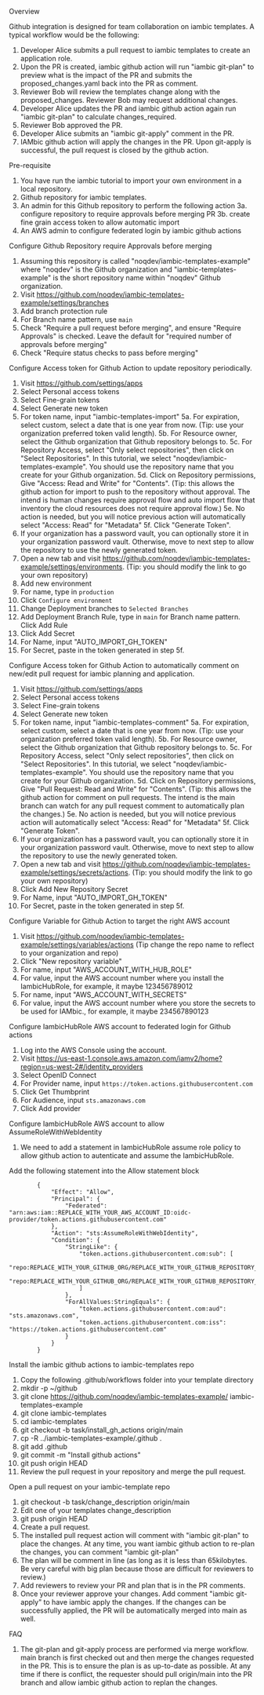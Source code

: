 Overview

Github integration is designed for team collaboration on iambic templates. A typical workflow would be the following:

1. Developer Alice submits a pull request to iambic templates to create an application role.
2. Upon the PR is created, iambic github action will run "iambic git-plan" to preview what is the impact of the PR and submits the proposed_changes.yaml back into the PR as comment.
3. Reviewer Bob will review the templates change along with the proposed_changes. Reviewer Bob may request additional changes.
4. Developer Alice updates the PR and iambic github action again run "iambic git-plan" to calculate changes_required.
5. Reviewer Bob approved the PR.
6. Developer Alice submits an  "iambic git-apply" comment in the PR.
7. IAMbic github action will apply the changes in the PR. Upon git-apply is successful, the pull request is closed by the github action.

Pre-requisite

1. You have run the iambic tutorial to import your own environment in a local repository.
2. Github repository for iambic templates.
3. An admin for this Github repository to perform the following action
3a. configure repository to require approvals before merging PR
3b. create fine grain access token to allow automatic import
4. An AWS admin to configure federated login by iambic github actions

Configure Github Repository require Approvals before merging

1. Assuming this repository is called "noqdev/iambic-templates-example" where "noqdev" is the Github organization and "iambic-templates-example" is the short repository name within "noqdev" Github organization.
2. Visit https://github.com/noqdev/iambic-templates-example/settings/branches
3. Add branch protection rule
4. For Branch name pattern, use `main`
5. Check "Require a pull request before merging", and ensure "Require Approvals" is checked. Leave the default for "required number of approvals before merging"
6. Check "Require status checks to pass before merging"

Configure Access token for Github Action to update repository periodically.

1. Visit https://github.com/settings/apps
2. Select Personal access tokens
3. Select Fine-grain tokens
4. Select Generate new token
5. For token name, input "iambic-templates-import"
5a. For expiration, select custom, select a date that is one year from now. (Tip: use your organization preferred token valid length).
5b. For Resource owner, select the Github organization that Github repository belongs to.
5c. For Repository Access, select "Only select repositories", then click on "Select Repositories". In this tutorial, we select "noqdev/iambic-templates-example". You should use the repository name that you create for your Github organization.
5d. Click on Repository permissions, Give "Access: Read and Write" for "Contents". (Tip: this allows the github action for import to push to the repository without approval. The intend is human changes require approval flow and auto import flow that inventory the cloud resources does not require approval flow.)
5e. No action is needed, but you will notice previous action will automatically select "Access: Read" for "Metadata"
5f. Click "Generate Token".
6. If your organization has a password vault, you can optionally store it in your organization password vault. Otherwise, move to next step to allow the repository to use the newly generated token.
7. Open a new tab and visit https://github.com/noqdev/iambic-templates-example/settings/environments. (Tip: you should modify the link to go your own repository)
8. Add new environment
9. For name, type in `production`
10. Click `Configure environment`
11. Change Deployment branches to `Selected Branches`
12. Add Deployment Branch Rule, type in `main` for Branch name pattern. Click Add Rule
13. Click Add Secret
14. For Name, input "AUTO_IMPORT_GH_TOKEN"
15. For Secret, paste in the token generated in step 5f.

Configure Access token for Github Action to automatically comment on new/edit pull request for iambic planning and application.

1. Visit https://github.com/settings/apps
2. Select Personal access tokens
3. Select Fine-grain tokens
4. Select Generate new token
5. For token name, input "iambic-templates-comment"
5a. For expiration, select custom, select a date that is one year from now. (Tip: use your organization preferred token valid length).
5b. For Resource owner, select the Github organization that Github repository belongs to.
5c. For Repository Access, select "Only select repositories", then click on "Select Repositories". In this tutorial, we select "noqdev/iambic-templates-example". You should use the repository name that you create for your Github organization.
5d. Click on Repository permissions, Give "Pull Request: Read and Write" for "Contents". (Tip: this allows the github action for comment on pull requests. The intend is the main branch can watch for any pull request comment to automatically plan the changes.)
5e. No action is needed, but you will notice previous action will automatically select "Access: Read" for "Metadata"
5f. Click "Generate Token".
6. If your organization has a password vault, you can optionally store it in your organization password vault. Otherwise, move to next step to allow the repository to use the newly generated token.
7. Open a new tab and visit https://github.com/noqdev/iambic-templates-example/settings/secrets/actions. (Tip: you should modify the link to go your own repository)
8. Click Add New Repository Secret
9. For Name, input "AUTO_IMPORT_GH_TOKEN"
10. For Secret, paste in the token generated in step 5f.

Configure Variable for Github Action to target the right AWS account

1. Visit https://github.com/noqdev/iambic-templates-example/settings/variables/actions (Tip change the repo name to reflect to your organization and repo)
2. Click "New repository variable"
3. For name, input "AWS_ACCOUNT_WITH_HUB_ROLE"
4. For value, input the AWS account number where you install the IambicHubRole, for example, it maybe 123456789012
5. For name, input "AWS_ACCOUNT_WITH_SECRETS"
6. For value, input the AWS account number where you store the secrets to be used for IAMbic., for example, it maybe 234567890123

Configure IambicHubRole AWS account to federated login for Github actions

1. Log into the AWS Console using the account.
2. Visit https://us-east-1.console.aws.amazon.com/iamv2/home?region=us-west-2#/identity_providers
3. Select OpenID Connect
4. For Provider name, input `https://token.actions.githubusercontent.com`
5. Click Get Thumbprint
6. For Audience, input `sts.amazonaws.com`
7. Click Add provider

Configure IambicHubRole AWS account to allow AssumeRoleWithWebIdentity

1. We need to add a statement in IambicHubRole assume role policy to allow github action to autenticate and assume the IambicHubRole.

Add the following statement into the Allow statement block
```
		{
			"Effect": "Allow",
			"Principal": {
				"Federated": "arn:aws:iam::REPLACE_WITH_YOUR_AWS_ACCOUNT_ID:oidc-provider/token.actions.githubusercontent.com"
			},
			"Action": "sts:AssumeRoleWithWebIdentity",
			"Condition": {
				"StringLike": {
					"token.actions.githubusercontent.com:sub": [
                        "repo:REPLACE_WITH_YOUR_GITHUB_ORG/REPLACE_WITH_YOUR_GITHUB_REPOSITORY_NAME:ref:refs/heads/main",
                        "repo:REPLACE_WITH_YOUR_GITHUB_ORG/REPLACE_WITH_YOUR_GITHUB_REPOSITORY_NAME:environment:production"
                    ]
				},
				"ForAllValues:StringEquals": {
					"token.actions.githubusercontent.com:aud": "sts.amazonaws.com",
					"token.actions.githubusercontent.com:iss": "https://token.actions.githubusercontent.com"
				}
			}
		}
```

Install the iambic github actions to iambic-templates repo

1. Copy the following .github/workflows folder into your template directory
2. mkdir -p ~/github
3. git clone https://github.com/noqdev/iambic-templates-example/ iambic-templates-example
4. git clone <YOUR OWN IAMBIC repo> iambic-templates
5. cd iambic-templates
6. git checkout -b task/install_gh_actions origin/main
7. cp -R ../iambic-templates-example/.github .
8. git add .github
9. git commit -m "Install github actions"
10. git push origin HEAD
11. Review the pull request in your repository and merge the pull request.

Open a pull request on your iambic-template repo

1. git checkout -b task/change_description origin/main
2. Edit one of your templates change_description
3. git push origin HEAD
4. Create a pull request.
5. The installed pull request action will comment with "iambic git-plan" to place the changes. At any time, you want iambic github action to re-plan the changes, you can comment "iambic git-plan"
6. The plan will be comment in line (as long as it is less than 65kilobytes. Be very careful with big plan because those are difficult for reviewers to review.)
7. Add reviewers to review your PR and plan that is in the PR comments.
8. Once your reviewer approve your changes. Add comment "iambic git-apply" to have iambic apply the changes. If the changes can be successfully applied, the PR will be automatically merged into main as well.

FAQ

1. The git-plan and git-apply process are performed via merge workflow. main branch is first checked out and then merge the changes requested in the PR. This is to ensure the plan is as up-to-date as possible. At any time if there is conflict, the requester should pull origin/main into the PR branch and allow iambic github action to replan the changes.
